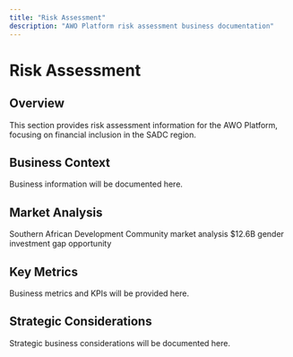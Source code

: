 ```yaml
---
title: "Risk Assessment"
description: "AWO Platform risk assessment business documentation"
---
```


# Risk Assessment

## Overview

<Info>
This section provides risk assessment information for the AWO Platform, focusing on financial inclusion in the SADC region.
</Info>

## Business Context

Business information will be documented here.

## Market Analysis

<CardGroup cols={2}>
  <Card title="SADC Market" icon="globe">
    Southern African Development Community market analysis
  </Card>
  <Card title="Gender Gap" icon="chart-bar">
    $12.6B gender investment gap opportunity
  </Card>
</CardGroup>

## Key Metrics

Business metrics and KPIs will be provided here.

## Strategic Considerations

Strategic business considerations will be documented here.
